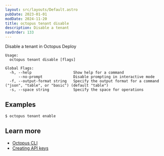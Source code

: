 ```yaml
---
layout: src/layouts/Default.astro
pubDate: 2023-01-01
modDate: 2024-11-20
title: octopus tenant disable
description: Disable a tenant
navOrder: 133
---
```


Disable a tenant in Octopus Deploy

```
Usage:
  octopus tenant disable [flags]

Global Flags:
  -h, --help                   Show help for a command
      --no-prompt              Disable prompting in interactive mode
  -f, --output-format string   Specify the output format for a command ("json", "table", or "basic") (default "table")
  -s, --space string           Specify the space for operations

```

## Examples

<SamplesInstance />

```
$ octopus tenant enable

```

## Learn more

- [Octopus CLI](/docs/octopus-rest-api/cli)
- [Creating API keys](/docs/octopus-rest-api/how-to-create-an-api-key)